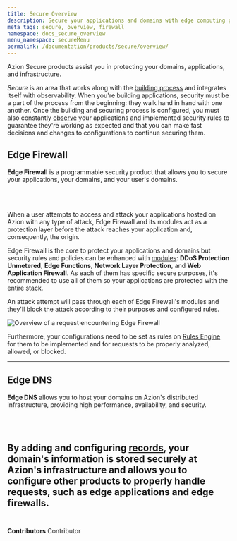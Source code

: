 ```yaml
---
title: Secure Overview
description: Secure your applications and domains with edge computing protection.
meta_tags: secure, overview, firewall
namespace: docs_secure_overview
menu_namespace: secureMenu
permalink: /documentation/products/secure/overview/
---
```



Azion Secure products assist you in protecting your domains, applications, and infrastructure.

*Secure* is an area that works along with the [building process](/en/documentation/products/guides/build/overview/) and integrates itself with observability. When you're building applications, security must be a part of the process from the beginning: they walk hand in hand with one another. Once the building and securing process is configured, you must also constantly [observe](/en/documentation/products/observe/) your applications and implemented security rules to guarantee they're working as expected and that you can make fast decisions and changes to configurations to continue securing them.

## Edge Firewall

**Edge Firewall** is a programmable security product that allows you to secure your applications, your domains, and your user's domains.

<LinkButton link="/en/documentation/products/secure/edge-firewall/" outlined label="go to edge firewall documentation" /><br></br>

<LinkButton link="/en/documentation/products/guides/secure/edge-firewall-configure-main-settings/" outlined label="go to edge firewall main settings guide" />
 
When a user attempts to access and attack your applications hosted on Azion with any type of attack, Edge Firewall and its modules act as a protection layer before the attack reaches your application and, consequently, the origin.

Edge Firewall is the core to protect your applications and domains but security rules and policies can be enhanced with [modules](/en/documentation/products/guides/secure/edge-firewall-configure-main-settings/#modules): **DDoS Protection Unmetered**, **Edge Functions**, **Network Layer Protection**, and **Web Application Firewall**. As each of them has specific secure purposes, it's recommended to use all of them so your applications are protected with the entire stack.

An attack attempt will pass through each of Edge Firewall's modules and they'll block the attack according to their purposes and configured rules.

![Overview of a request encountering Edge Firewall](/assets/docs/images/uploads/edge-firewall-overview.png)

Furthermore, your configurations need to be set as rules on [Rules Engine](/en/documentation/products/secure/edge-firewall/#rules-engine-for-edge-firewall) for them to be implemented and for requests to be properly analyzed, allowed, or blocked.

<LinkButton link="/en/documentation/products/guides/secure/work-with-rules-engine/" outlined label="go to rules engine for edge firewall guide" />

---

## Edge DNS

**Edge DNS** allows you to host your domains on Azion's distributed infrastructure, providing high performance, availability, and security.

<LinkButton link="/en/documentation/products/secure/edge-dns/" outlined label="go to edge firewall documentation" /> <br></br>

<LinkButton link="/en/documentation/products/guides/secure/edge-dns-configure-main-settings/" outlined label="go to Edge DNS main settings guide" />

By adding and configuring [records](/en/documentation/products/guides/secure/add-records/), your domain's information is stored securely at Azion's infrastructure and allows you to configure other products to properly handle requests, such as edge applications and edge firewalls.
<br /><br />
---

**Contributors** <ContributorList>Contributor</ContributorList>
